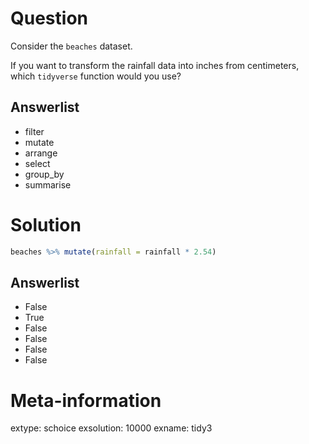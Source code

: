 Question
========

Consider the `beaches` dataset. 

If you want to transform the rainfall data into inches from centimeters, which `tidyverse` 
function would you use?

Answerlist
----------

* filter
* mutate
* arrange
* select
* group_by
* summarise

Solution
=========

```r
beaches %>% mutate(rainfall = rainfall * 2.54)
```


Answerlist
----------

* False
* True
* False
* False
* False
* False

Meta-information
================

extype: schoice
exsolution: 10000
exname: tidy3
